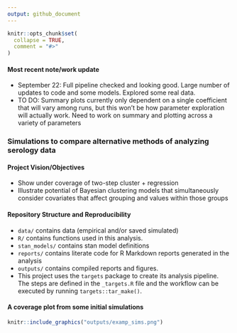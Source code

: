 ```yaml
---
output: github_document
---
```


```r
knitr::opts_chunk$set(
  collapse = TRUE,
  comment = "#>"
)
```

#### Most recent note/work update

-   September 22: Full pipeline checked and looking good. Large number of updates to code and some models. Explored some real data.
-   TO DO: Summary plots currently only dependent on a single coefficient that will vary among runs, but this won't be how parameter exploration will actually work. Need to work on summary and plotting across a variety of parameters

### Simulations to compare alternative methods of analyzing serology data

#### Project Vision/Objectives

-   Show under coverage of two-step cluster + regression
-   Illustrate potential of Bayesian clustering models that simultaneously consider covariates that affect grouping and values within those groups 
            
#### Repository Structure and Reproducibility

-   `data/` contains data (empirical and/or saved simulated)
-   `R/` contains functions used in this analysis. 
-   `stan_models/` contains stan model definitions 
-   `reports/` contains literate code for R Markdown reports generated in the analysis
-   `outputs/` contains compiled reports and figures.
-   This project uses the `targets` package to create its analysis pipeline.  The steps are
    defined in the `_targets.R` file and the workflow can be executed by running `targets::tar_make()`.
    
#### A coverage plot from some initial simulations

```r
knitr::include_graphics("outputs/examp_sims.png")
```

